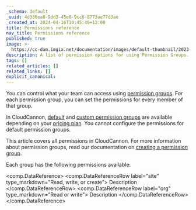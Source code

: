 ```yaml
---
_schema: default
_uuid: 4d336ea8-9dd3-45e8-9cc6-8773ae77d3ae
_created_at: 2024-04-16T10:45:46+12:00
title: Permissions reference
nav_title: Permissions reference
published: true
image: >-
  https://cc-dam.imgix.net/documentation/images/default-thumbnail/2023-Q4/CloudCannon-Documentation-Thumbnail.png
description: A list of permission options for using Permission Groups.
tags: []
related_articles: []
related_links: []
explicit_canonical:
---
```

You can control what your team can access using <a href="/documentation/articles/default-permission-groups/" target="_blank" rel="noopener">permission groups</a>. For each permission group, you can set the permissions for every member of that group.

In CloudCannon, [default](/documentation/articles/default-permission-groups/) and [custom permission groups](/documentation/articles/create-a-permission-group/) are available depending on your [pricing plan](/pricing/). You cannot configure the permissions for default permission groups.

This article covers all permissions in CloudCannon. For more information about permission groups, read our documentation on [creating a permission group](/documentation/articles/create-a-permission-group/).

Each group has the following permissions available:

<comp.DataReference>
  <comp.DataReferenceRow label="site" type_markdown="Read, write, or create">
    Description
  </comp.DataReferenceRow>
  <comp.DataReferenceRow label="org" type_markdown="Read or write">
    Description
  </comp.DataReferenceRow>
</comp.DataReference>